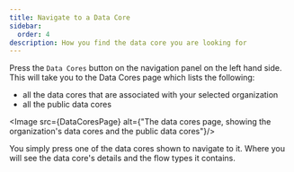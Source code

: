 ```yaml
---
title: Navigate to a Data Core
sidebar:
  order: 4
description: How you find the data core you are looking for
---
```



Press the `Data Cores` button on the navigation panel on the left hand side.
This will take you to the Data Cores page which lists the following:
- all the data cores that are associated with your selected organization
- all the public data cores

<Image src={DataCoresPage}
       alt={"The data cores page, showing the organization's data cores and the public data cores"}/>

You simply press one of the data cores shown to navigate to it. Where you will see the data core's details and the flow types it contains.